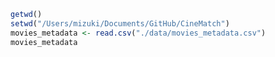 ```r
getwd()
setwd("/Users/mizuki/Documents/GitHub/CineMatch")
movies_metadata <- read.csv("./data/movies_metadata.csv")
movies_metadata
```

